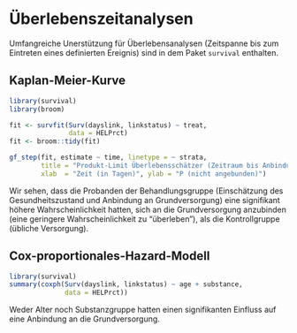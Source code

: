 # Überlebenszeitanalysen
\index{Überlebenszeitanalysen}

Umfangreiche Unerstützung für Überlebensanalysen (Zeitspanne bis zum Eintreten eines definierten Ereignis) sind in dem Paket `survival` enthalten.

## Kaplan-Meier-Kurve

\index{Kaplan-Meier-Kurve}
\index{survfit()}
\index{title Option}
\index{xlab Option}
\index{ylab Option}

```r
library(survival)
library(broom)

fit <- survfit(Surv(dayslink, linkstatus) ~ treat, 
               data = HELPrct)
fit <- broom::tidy(fit)

gf_step(fit, estimate ~ time, linetype = ~ strata,
        title = "Produkt-Limit Überlebensschätzer (Zeitraum bis Anbindung)",
        xlab  = "Zeit (in Tagen)", ylab = "P (nicht angebunden)")
```
\index{gf\_step()}
\index{linetype Option}

Wir sehen, dass die Probanden der Behandlungsgruppe (Einschätzung des Gesundheitszustand und Anbindung an Grundversorgung) eine signifikant höhere Wahrscheinlichkeit hatten, sich an die Grundversorgung anzubinden (eine geringere Wahrscheinlichkeit zu "überleben"), als die Kontrollgruppe (übliche Versorgung).

\index{Surv()}


## Cox-proportionales-Hazard-Modell 
\index{Cox-proportionales-Hazard-Modell}

```r
library(survival)
summary(coxph(Surv(dayslink, linkstatus) ~ age + substance, 
              data = HELPrct))
```
\index{coxph()}
\index{summary()}

Weder Alter noch Substanzgruppe hatten einen signifikanten Einfluss auf eine Anbindung an die Grundversorgung.

